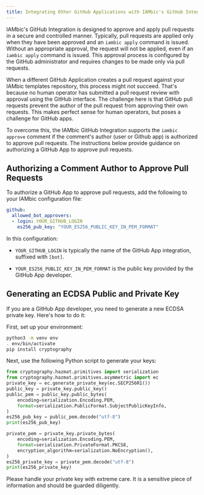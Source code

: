 ```yaml
---
title: Integrating Other GitHub Applications with IAMbic's GitHub Integration
---
```


IAMbic's GitHub Integration is designed to approve and apply pull requests in a secure and controlled manner. Typically, pull requests are applied only when they have been approved and an `iambic apply` command is issued. Without an appropriate approval, the request will not be applied, even if an `iambic apply` command is issued. This approval process is configured by the GitHub administrator and requires changes to be made only via pull requests.

When a different GitHub Application creates a pull request against your IAMbic templates repository, this process might not succeed. That's because no human operator has submitted a pull request review with approval using the GitHub interface. The challenge here is that GitHub pull requests prevent the author of the pull request from approving their own requests. This makes perfect sense for human operators, but poses a challenge for GitHub apps.

To overcome this, the IAMbic GitHub Integration supports the `iambic approve` comment if the comment's author (user or Github app) is authorized to approve pull requests. The instructions below provide guidance on authorizing a GitHub App to approve pull requests.

## Authorizing a Comment Author to Approve Pull Requests

To authorize a GitHub App to approve pull requests, add the following to your IAMbic configuration file:

```yaml
github:
  allowed_bot_approvers:
  - login: YOUR_GITHUB_LOGIN
    es256_pub_key: "YOUR_ES256_PUBLIC_KEY_IN_PEM_FORMAT"
```

In this configuration:

- `YOUR_GITHUB_LOGIN` is typically the name of the GitHub App integration, suffixed with `[bot]`.

- `YOUR_ES256_PUBLIC_KEY_IN_PEM_FORMAT` is the public key provided by the GitHub App developer.

## Generating an ECDSA Public and Private Key

If you are a GitHub App developer, you need to generate a new ECDSA private key. Here's how to do it:

First, set up your environment:

```bash
python3 -m venv env
. env/bin/activate
pip install cryptography
```

Next, use the following Python script to generate your keys:

```python
from cryptography.hazmat.primitives import serialization
from cryptography.hazmat.primitives.asymmetric import ec
private_key = ec.generate_private_key(ec.SECP256R1())
public_key = private_key.public_key()
public_pem = public_key.public_bytes(
    encoding=serialization.Encoding.PEM,
    format=serialization.PublicFormat.SubjectPublicKeyInfo,
)
es256_pub_key = public_pem.decode("utf-8")
print(es256_pub_key)

private_pem = private_key.private_bytes(
    encoding=serialization.Encoding.PEM,
    format=serialization.PrivateFormat.PKCS8,
    encryption_algorithm=serialization.NoEncryption(),
)
es256_private_key = private_pem.decode("utf-8")
print(es256_private_key)
```

Please handle your private key with extreme care. It is a sensitive piece of information and should be guarded diligently.